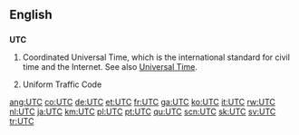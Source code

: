 ==English==

==={{initialism}}===
{{wikipedia}}
'''UTC'''

#Coordinated Universal Time, which is the international standard for civil time and the Internet. See also [[Universal Time]].
#{{US}} {{law}} Uniform Traffic Code

[[ang:UTC]]
[[co:UTC]]
[[de:UTC]]
[[et:UTC]]
[[fr:UTC]]
[[ga:UTC]]
[[ko:UTC]]
[[it:UTC]]
[[rw:UTC]]
[[nl:UTC]]
[[ja:UTC]]
[[km:UTC]]
[[pl:UTC]]
[[pt:UTC]]
[[qu:UTC]]
[[scn:UTC]]
[[sk:UTC]]
[[sv:UTC]]
[[tr:UTC]]